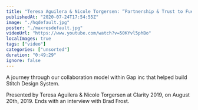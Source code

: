 ```yaml
---
title: "Teresa Aguilera & Nicole Torgersen: “Partnership & Trust to Fuel Growth” — Clarity 2019"
publishedAt: "2020-07-24T17:54:55Z"
image: "./hqdefault.jpg"
poster: "./maxresdefault.jpg"
videoUrl: "https://www.youtube.com/watch?v=50KYvl5phBo"
localImages: true
tags: ["video"]
categories: ["unsorted"]
duration: "0:49:29"
ignore: false
---
```

A journey through our collaboration model within Gap inc that helped build Stitch Design System.

Presented by Teresa Aguilera & Nicole Torgersen at Clarity 2019, on August 20th, 2019. Ends with an interview with Brad Frost.
